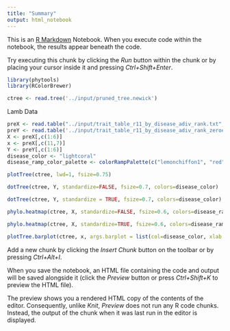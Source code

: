 ```yaml
---
title: "Summary"
output: html_notebook
---
```


This is an [R Markdown](http://rmarkdown.rstudio.com) Notebook. When you execute code within the notebook, the results appear beneath the code. 

Try executing this chunk by clicking the *Run* button within the chunk or by placing your cursor inside it and pressing *Ctrl+Shift+Enter*. 

```r
library(phytools)
library(RColorBrewer)
```
```r
ctree <- read.tree('../input/pruned_tree.newick')
```

Lamb Data

```r
preX <- read.table("../input/trait_table_r11_by_disease_adiv_rank.txt", sep="\t", header=TRUE, row.names = 1)
preY <- read.table('../input/trait_table_r11_by_disease_adiv_rank_zeroed.txt', sep="\t", header = TRUE, row.names = 1)
X <- preX[,c(1:6)]
x <- preX[,c(11,7)]
Y <- preY[,c(1:6)] 
disease_color <- "lightcoral"
disease_ramp_color_palette <- colorRampPalette(c("lemonchiffon1", "red"))(100)
```


```r
plotTree(ctree, lwd=1, fsize=0.75)
```


```r
dotTree(ctree, Y, standardize=FALSE, fsize=0.7, colors=disease_color)
```
```r
dotTree(ctree, Y, standardize = TRUE, fsize=0.7, colors=disease_color)

```

```r
phylo.heatmap(ctree, X, standardize=FALSE, fsize=0.6, colors=disease_ramp_color_palette,length=1)
```
```r
phylo.heatmap(ctree, X, standardize=TRUE, fsize=0.6, colors=disease_ramp_color_palette,length=1)
```

```r
plotTree.barplot(ctree, x, args.barplot = list(col=disease_color, xlab = "Total Disease Prevalence"), args.plotTree = list(fsize=0.5))
```

Add a new chunk by clicking the *Insert Chunk* button on the toolbar or by pressing *Ctrl+Alt+I*.

When you save the notebook, an HTML file containing the code and output will be saved alongside it (click the *Preview* button or press *Ctrl+Shift+K* to preview the HTML file).

The preview shows you a rendered HTML copy of the contents of the editor. Consequently, unlike *Knit*, *Preview* does not run any R code chunks. Instead, the output of the chunk when it was last run in the editor is displayed.
